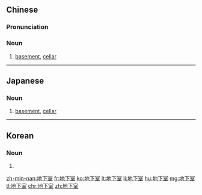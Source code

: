 ==Chinese==
{{zh-forms|type=21}}

===Pronunciation===
{{zh-pron
|m=dìxià室
|c=dei6 haa6 sat1
|mn=tē-hā-sek/tōe-hā-sek
|cat=n
}}

===Noun===
{{zh-noun}}

# [[basement]], [[cellar]] {{gloss|floor below ground level}}

----

==Japanese==
{{ja-kanjitab|ち|か|しつ|yomi=on}}

===Noun===
{{ja-noun|ちかしつ}}

# [[basement]], [[cellar]] {{gloss|floor below ground level}}

----

==Korean==
{{ko-hanjatab}}

===Noun===
{{ko-noun|hj|hangeul=지하실}}

# {{hanja form of|지하실|[[basement]], [[cellar]]}}

[[zh-min-nan:地下室]]
[[fr:地下室]]
[[ko:地下室]]
[[lt:地下室]]
[[li:地下室]]
[[hu:地下室]]
[[mg:地下室]]
[[tl:地下室]]
[[chr:地下室]]
[[zh:地下室]]